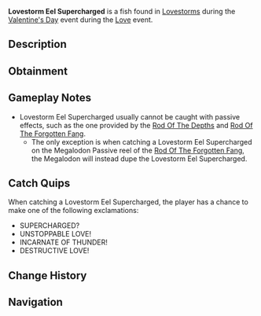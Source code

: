 {{FishInfobox
|image          = Lovestorm Eel Supercharged.png
|rarity         = Limited
|event          = Love
|sea            = First Sea
|location       = [[Valentine's Day]]
|sublocation    = 
|sources        = Fishing Rod
|nopassive      = 1
|radar_location = 
|prog_speed     = -95
|xp             = 20000
|weather        = Clear
|time           = 
|season         = Winter
|bait           = Chocolate Fish
|base_weight    = 10500
|base_value     = 25000
|weight_range   = 4500
|base_chance    = 0.001
|base_resil     = 1
}}
'''Lovestorm Eel Supercharged''' is a {{Rarity|Limited}} fish found in [[Lovestorm]]s during the [[Valentine's Day]] event during the [[Love]] event.

== Description ==
{{Description|A Love Eel infused with fury of the tempest, with power beyond comprehension.|Bestiary Entry}}

== Obtainment ==
{{Fish Availability|
Lovestorm/Supercharged
|top_rods      = 
Great Rod of Oscar\24650.91\68617.52;
Fang of the Eclipse\22470.18\77147.42;
Astralhook Rod\22458.15\69006.17;
Tempest Rod\21852.68\69680.5;
Challenger's Rod\21527.68\69011.44;
Destiny Rod\373.37\1054.82;
Heaven's Rod\5252.09\15126.14;
Carrot Rod\2937.55\9342.26;
Krampus's Rod\-0.1\-0.14;
Seraphic Rod\15285.91\48540.66;
Ethereal Prism Rod\12006.09\36159.11;
Rod Of The Forgotten Fang\6500.55\20190.48;
No-Life Rod\4912.63\15834.35;
Depthseeker Rod\3200.89\10759.14;
Rod Of The Exalted One\1134.11\3422.79;
Steady Rod\0\0;
Avalanche Rod\-0.08\-0.11;
Volcanic Rod\-0.09\-0.13;
Rod Of The Depths\-0.09\-0.13;
Zeus Rod\-0.14\-0.2;
Trident Rod\-0.17\-0.25
|recommended   = Challenger's Rod
}}

== Gameplay Notes ==
* Lovestorm Eel Supercharged usually cannot be caught with passive effects, such as the one provided by the [[Rod Of The Depths]] and [[Rod Of The Forgotten Fang]].
** The only exception is when catching a Lovestorm Eel Supercharged on the Megalodon Passive reel of the [[Rod Of The Forgotten Fang]], the Megalodon will instead dupe the Lovestorm Eel Supercharged.

== Catch Quips ==
When catching a Lovestorm Eel Supercharged, the player has a chance to make one of the following exclamations:
* SUPERCHARGED?
* UNSTOPPABLE LOVE!
* INCARNATE OF THUNDER!
* DESTRUCTIVE LOVE!

== Change History ==
{{Change History|{{subst:Current Version}}}}

== Navigation ==
{{Fish Navbox|Love}}